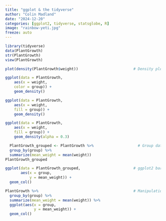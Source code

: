 ```yaml
---
title: "ggplot & the tidyverse"
author: "Colin Madland"
date: "2024-12-20"
categories: [ggplot2, tidyverse, statsglobe, R]
image: "rainbow-yeti.jpg"
freeze: auto
---
```


```r
library(tidyverse)
data(PlantGrowth) 
str(PlantGrowth)
view(PlantGrowth)
```

```r
plot(density(PlantGrowth$weight))                         # Density plot using base R
```

```r
ggplot(data = PlantGrowth,
    aes(x = weight,
    color = group)) +
    geom_density()
```

```r
ggplot(data = PlantGrowth,
    aes(x = weight,
    fill = group)) +
    geom_density()
```

```r
ggplot(data = PlantGrowth,
    aes(x = weight,
    fill = group)) +
    geom_density(alpha = 0.3)
```

```r
  PlantGrowth_grouped <- PlantGrowth %>%                    # Group data using dplyr
  group_by(group) %>% 
  summarize(mean_weight = mean(weight))
PlantGrowth_grouped
```

```r
ggplot(data = PlantGrowth_grouped,                        # ggplot2 bar chart
       aes(x = group,
           y = mean_weight)) +
  geom_col()
```

```r
PlantGrowth %>%                                           # Manipulation & visualization
  group_by(group) %>% 
  summarize(mean_weight = mean(weight)) %>% 
  ggplot(aes(x = group,
             y = mean_weight)) +
  geom_col()
```

 